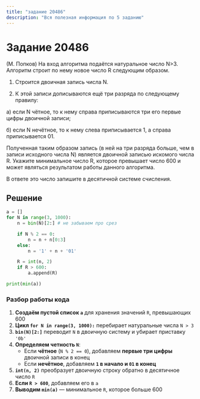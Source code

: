 ```yaml
---
title: "задание 20486"
description: "Вся полезная информация по 5 заданию"
---
```


# Задание 20486

(М. Попков) На вход алгоритма подаётся натуральное число N>3. Алгоритм строит по нему новое число R следующим образом.

1. Строится двоичная запись числа N.

2. К этой записи дописываются ещё три разряда по следующему правилу:

а) если N чётное, то к нему справа приписываются три его первые цифры двоичной записи;

б) если N нечётное, то к нему слева приписывается 1, а справа приписывается 01.

Полученная таким образом запись (в ней на три разряда больше, чем в записи исходного числа N) является двоичной записью искомого числа R. Укажите минимальное число R, которое превышает число 600 и может являться результатом работы данного алгоритма.

В ответе это число запишите в десятичной системе счисления.

## Решение

```python
a = []
for N in range(3, 1000):
    n = bin(N)[2:] # не забываем про срез

    if N % 2 == 0:
        n = n + n[0:3]
    else:
        n = '1' + n + '01'

    R = int(n, 2)
    if R > 600:
        a.append(R)

print(min(a))
```

### Разбор работы кода

1. **Создаём пустой список `a`** для хранения значений `R`, превышающих 600
2. **Цикл `for N in range(3, 1000):`** перебирает натуральные числа `N > 3`
3. **`bin(N)[2:]`** переводит `N` в двоичную систему и убирает приставку `'0b'`
4. **Определяем четность `N`**:
   - Если **чётное** (`N % 2 == 0`), добавляем **первые три цифры** двоичной записи в конец
   - Если **нечётное**, добавляем **`1` в начало и `01` в конец**
5. **`int(n, 2)`** преобразует двоичную строку обратно в десятичное число `R`
6. **Если `R > 600`**, добавляем его в `a`
7. **Выводим `min(a)`** — минимальное `R`, которое больше 600